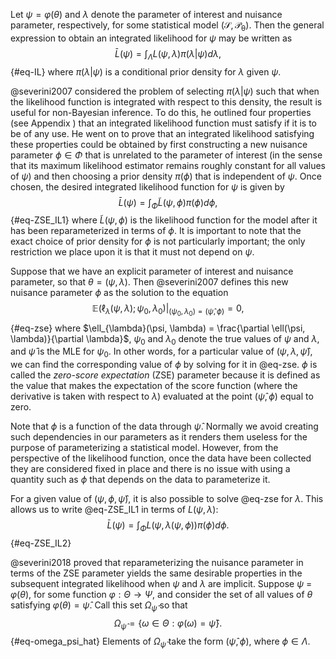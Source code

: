 \chapter{Approximating the Integrated Likelihood Function}

\section{The Zero-Score Expectation Parameter}

Let $\psi = \varphi(\theta)$ and $\lambda$ denote the parameter of interest and nuisance parameter, respectively, for some statistical model $(\mathcal{S}, \mathcal{P_{\theta}})$. Then the general expression to obtain an integrated likelihood for $\psi$ may be written as $$\bar{L}(\psi) = \int_{\Lambda}L(\psi, \lambda)\pi(\lambda|\psi)d\lambda,$${#eq-IL}
where $\pi(\lambda|\psi)$ is a conditional prior density for $\lambda$ given $\psi$. 

@severini2007 considered the problem of selecting $\pi(\lambda|\psi)$ such that when the likelihood function is integrated with respect to this density, the result is useful for non-Bayesian inference. To do this, he outlined four properties (see Appendix \ref{appendix:A}) that an integrated likelihood function must satisfy if it is to be of any use. He went on to prove that an integrated likelihood satisfying these properties could be obtained by first constructing a new nuisance parameter $\phi \in \Phi$ that is unrelated to the parameter of interest (in the sense that its maximum likelihood estimator remains roughly constant for all values of $\psi$)  and then choosing a prior density $\pi(\phi)$ that is independent of $\psi$. Once chosen, the desired integrated likelihood function for $\psi$ is given by $$\bar{L}(\psi) = \int_{\Phi} \tilde{L}(\psi, \phi) \pi(\phi) d\phi,$${#eq-ZSE_IL1} where $\tilde{L}(\psi, \phi)$ is the likelihood function for the model after it has been reparameterized in terms of $\phi$.  It is important to note that the exact choice of prior density for $\phi$ is not particularly important; the only restriction we place upon it is that it must not depend on $\psi$.  

Suppose that we have an explicit parameter of interest and nuisance parameter, so that $\theta = (\psi, \lambda)$. Then @severini2007 defines this new nuisance parameter $\phi$ as the solution to the equation $$\mathbb{E}(\ell_{\lambda}(\psi, \lambda); \psi_0, \lambda_0)\bigg|_{(\psi_0, \lambda_0) = (\hat{\psi}, \phi)} = 0,$${#eq-zse} where $\ell_{\lambda}(\psi, \lambda) = \frac{\partial \ell(\psi, \lambda)}{\partial \lambda}$, $\psi_0$ and $\lambda_0$ denote the true values of $\psi$ and $\lambda$, and $\hat{\psi}$ is the MLE for $\psi_0$. In other words, for a particular value of $(\psi, \lambda, \hat{\psi})$, we can find the corresponding value of $\phi$ by solving for it in @eq-zse. $\phi$ is called the *zero-score expectation* (ZSE) parameter because it is defined as the value that makes the expectation of the score function (where the derivative is taken with respect to $\lambda$) evaluated at the point $(\hat{\psi}, \phi)$ equal to zero. 

Note that $\phi$ is a function of the data through $\hat{\psi}$. Normally we avoid creating such dependencies in our parameters as it renders them useless for the purpose of parameterizing a statistical model. However, from the perspective of the likelihood function, once the data have been collected they are considered fixed in place and there is no issue with using a quantity such as $\phi$ that depends on the data to parameterize it.

For a given value of $(\psi, \phi, \hat{\psi})$, it is also possible to solve @eq-zse for $\lambda$. This allows us to write @eq-ZSE_IL1 in terms of $L(\psi, \lambda)$: $$\bar{L}(\psi) = \int_{\Phi} L(\psi, \lambda(\psi, \phi)) \pi(\phi) d\phi.$${#eq-ZSE_IL2} 

@severini2018 proved that reparameterizing the nuisance parameter in terms of the ZSE parameter yields the same desirable properties in the subsequent integrated likelihood when $\psi$ and $\lambda$ are implicit. Suppose $\psi$ = $\varphi(\theta)$, for some function $\varphi: \Theta \to \Psi$, and consider the set of all values of $\theta$ satisfying $\varphi(\theta) = \hat{\psi}$. Call this set $\Omega_{\hat{\psi}}$ so that $$\Omega_{\hat{\psi}} = \Big\{\omega \in \Theta: \varphi(\omega) = \hat{\psi}\Big\}.$${#eq-omega_psi_hat} Elements of $\Omega_{\hat{\psi}}$ take the form $(\hat{\psi}, \phi)$, where $\phi \in \Lambda$.





